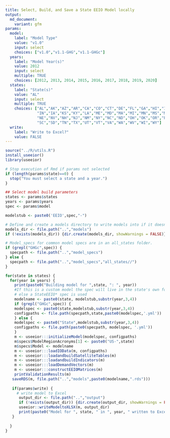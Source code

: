 ```yaml
---
title: Select, Build, and Save a State EEIO Model locally
output:
  md_document:
    variant: gfm
params:
  model:
    label: "Model Type"
    value: "v1.0"
    input: select
    choices: ["v1.0","v1.1-GHG","v1.1-GHGc"]
  years:
    label: "Model Year(s)"
    value: 2012
    input: select
    multiple: TRUE
    choices: [2012, 2013, 2014, 2015, 2016, 2017, 2018, 2019, 2020]
  states:
    label: "State(s)"
    value: "AL"
    input: select
    multiple: TRUE
    choices: ["AL","AK","AZ","AR","CA","CO","CT","DE","FL","GA","HI","ID","IL",
              "IN","IA","KS","KY","LA","ME","MD","MA","MI","MN","MS","MO","MT",
              "NE","NV","NH","NJ","NM","NY","NC","ND","OH","OK","OR","PA","RI",
              "SC","SD","TN","TX","UT","VT","VA","WA","WV","WI","WY"]
  write:
    label: "Write to Excel?"
    value: FALSE
---
```


```r
source("../R/utils.R")
install_useeior()
library(useeior)

# Stop execution of Rmd if params not selected
if (length(params$state)==0) {
  stop("You must select a state and a year.")
}

## Select model build parameters
states <- params$states
years <- params$years
spec <- params$model

modelstub <- paste0('EEIO',spec,"-")

# Define and create a models directory to write models into if it doesn't exist
models_dir <- file.path("..","models")
if (!exists(models_dir)) {dir.create(models_dir, showWarnings = FALSE)}

# Model_specs for common model specs are in an all_states folder. 
if (grepl("GHGc",spec)) {
  specpath <- file.path("..","model_specs")
} else {
  specpath <- file.path("..","model_specs","all_states//")
}

```

```r

for(state in states) {
  for(year in years) {
    print(paste0("Building model for ",state, ": ", year))
    #If this is a custom model the spec will live in the state's own folder and have a state-specific name
    # else a StateEEIO* spec is used
    modelname <- paste0(state, modelstub,substr(year,3,4)) 
    if (grepl("GHGc",spec)) {
    modelspec <- paste0(state,modelstub,substr(year,3,4))
    configpaths <- file.path(specpath,state,paste0(modelspec,'.yml'))
    } else {
    modelspec <- paste0("State",modelstub,substr(year,3,4))  
    configpaths <- file.path(paste0(specpath, modelspec, '.yml'))
    }
    m <- useeior:::initializeModel(modelspec, configpaths)
    m$specs$ModelRegionAcronyms[1] <- paste0("US-",state)
    m$specs$Model <- modelname
    m <- useeior:::loadIOData(m, configpaths)
    m <- useeior:::loadandbuildSatelliteTables(m)
    m <- useeior:::loadandbuildIndicators(m)
    m <- useeior:::loadDemandVectors(m)
    m <- useeior:::constructEEIOMatrices(m)
    printValidationResults(m)
   saveRDS(m, file.path("..","models",paste0(modelname,".rds")))
   
   if(params$write) {
     # write model to Excel
      output_dir <- file.path("..","output")
      if (!exists(output_dir)) {dir.create(output_dir, showWarnings = FALSE)}
      useeior::writeModeltoXLSX(m, output_dir)
      print(paste0("Model for ", state, " in ", year, " written to Excel at ", output_dir, "."))
   }
   
  }
}

```



